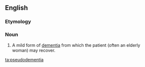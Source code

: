 ==English==

===Etymology===
{{prefix|pseudo|dementia}}

===Noun===
{{en-noun|~}}

# {{context|medicine|lang=en}} A mild form of [[dementia]] from which the patient (often an elderly woman) may recover.

[[ta:pseudodementia]]